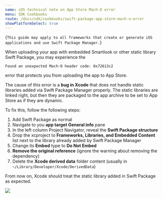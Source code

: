 ```yaml
---
name: iOS technical note on App Store Mach-O error
menu: SDK Cookbooks
route: /docs/sdk/cookbooks/swift-package-app-store-mach-o-error
showPlatformSelect: true
---
```



<Title>iOS technical note: On “Found an unexpected Mach-O header code: 0x72613c2” App Store upload error</Title>

<TextBlock kind="important">{`
This guide may apply to all frameworks that create or generate iOS applications and use Swift Package Manager.
`}</TextBlock>

When uploading your app with embedded Smartlook or other static library Swift Package, you may experience the

`Found an unexpected Mach-O header code: 0x72613c2`

error that protects you from uploading the app to App Store.

The cause of this error is a **bug in Xcode** that does not handle static libraries added via Swift Package Manager properly. The static libraries are linked right, but then they are packaged to the app archive to be set to App Store as if they are dynamic.

To fix this, follow the following steps:

1. Add Swift Package as normal
2. Navigate to you **app target General info** pane
3. In the left column Project Navigator, reveal the **Swift Package structure**
4. Drop the xcproject to **Frameworks, Libraries, and Embedded Content** list next to the library already added by Swift Package Manager
5. Change its **Embed** type to **Do Not Embed**
6. **Remove the original reference** (ignore the warning about removing the dependency)
7. Delete the **Xcode derived data** folder content (usually in `~/Library/Developer/Xcode/DerivedData`)

From now on, Xcode should treat the static library added in Swift Package as expected.

<img src={xcode_binary_swift_package_error_workaround} />
